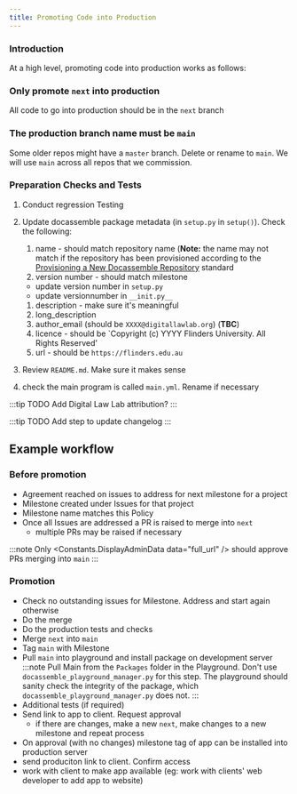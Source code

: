```yaml
---
title: Promoting Code into Production
---
```


### Introduction
At a high level, promoting code into production works as follows:

### Only promote `next` into production
All code to go into production should be in the `next` branch

### The production branch name must be `main`
Some older repos might have a `master` branch.  Delete or rename to
`main`.  We will use `main` across all repos that we commission.

### Preparation Checks and Tests
1. Conduct regression Testing
1. Update docassemble package metadata (in `setup.py` in `setup()`).  Check the following:
  
    1. name - should match repository name (**Note:** the name may not match if the repository has been provisioned according to the [Provisioning a New Docassemble Repository](/guides/provision-new-docassemble-repo) standard
    1. version number - should match milestone
      * update version number in `setup.py`
      * update versionnumber in `__init.py__`
    1. description - make sure it's meaningful
    1. long_description
    1. author_email (should be `XXXX@digitallawlab.org`) (**TBC**)
    1. licence - should be `Copyright (c) YYYY Flinders University. All Rights Reserved'
    1. url - should be `https://flinders.edu.au`
1. Review `README.md`.  Make sure it makes sense
1. check the main program is called `main.yml`.  Rename if necessary

:::tip TODO
Add Digital Law Lab attribution?
:::

:::tip TODO
Add step to update changelog
:::

## Example workflow
### Before promotion
* Agreement reached on issues to address for next milestone for a project
* Milestone created under Issues for that project
* Milestone name matches this Policy
* Once all Issues are addressed a PR is raised to merge into `next`
  * multiple PRs may be raised if necessary

:::note
Only <Constants.DisplayAdminData data="full_url" /> should approve PRs merging into `main`
:::

### Promotion
* Check no outstanding issues for Milestone.  Address and start again otherwise
* Do the merge
* Do the production tests and checks
* Merge `next` into `main`
* Tag `main` with Milestone
* Pull `main` into playground and install package on development server
:::note
Pull Main from the `Packages` folder in the Playground.  Don't use
`docassemble_playground_manager.py` for this step.  The playground should sanity check the integrity of the package, which `docassemble_playground_manager.py` does not.
:::
* Additional tests (if required)
* Send link to app to client.  Request approval
  * if there are changes, make a new `next`, make changes to a new milestone and repeat process
* On approval (with no changes) milestone tag of app can be installed into production server
* send produciton link to client. Confirm access
* work with client to make app available (eg: work with clients' web developer to add app to website)